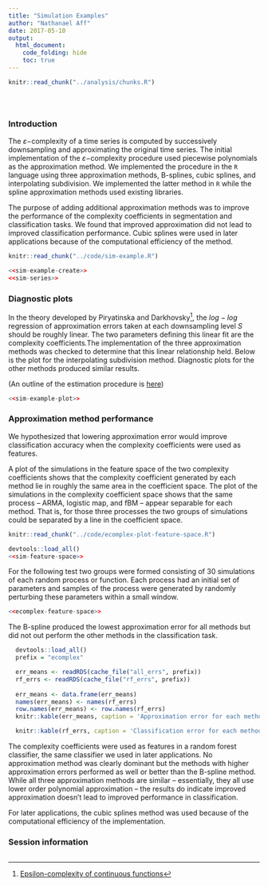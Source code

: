 ```yaml
---
title: "Simulation Examples"
author: "Nathanael Aff"
date: 2017-05-10
output: 
  html_document: 
    code_folding: hide
    toc: true
---
```


<!-- The file analysis/chunks.R contains chunks that define default settings
shared across the workflowr files. -->

```r
knitr::read_chunk("../analysis/chunks.R")

```

<!-- Update knitr chunk options -->
```r

```

<!-- Insert the date the file was last updated -->
```r
```

<!-- Insert the code version (Git commit SHA1) if Git repository exists and R
 package git2r is installed -->
```r

```

### Introduction 

The $\varepsilon-$complexity of a time series is computed by successively downsampling and approximating the original time series. The initial implementation of the $\varepsilon-$complexity procedure used piecewise polynomials as the approximation method. We implemented the procedure in the `R` language using three approximation methods, B-splines, cubic splines, and interpolating subdivision. We implemented the latter method  in `R` 
while the spline approximation methods used existing libraries. 

The purpose of adding additional approximation methods was to improve the performance of the complexity coefficients in segmentation and classification tasks. We found that improved approximation did not lead to improved classification performance. Cubic splines were used in later applications because of the computational efficiency of the method. 

```r
knitr::read_chunk("../code/sim-example.R")
```


```r
<<sim-example-create>>
<<sim-series>>
```
### Diagnostic plots
In the theory developed by Piryatinska and Darkhovsky[^1], the $log-log$ regression of approximation errors taken at each downsampling level $S$ should be roughly linear. The two parameters defining this linear fit are the complexity coefficients.The implementation of the three approximation methods was checked to determine that this linear relationship held. Below is the plot for the interpolating subdivision method. Diagnostic plots for the other methods produced similar results.

(An outline of the estimation procedure is [here](ecomplexity-procedure.html))

```r

<<sim-example-plot>>

```

### Approximation method performance

 We hypothesized that lowering approximation error would improve classification accuracy when the complexity coefficients were used as features.  

A plot of the simulations in the feature space of the two complexity coefficients shows that the complexity coefficient generated by each method lie in roughly the same area in the coefficient space. The plot of the simulations in the complexity coefficient space shows that the same process -- ARMA, logistic map, and fBM -- appear separable for each method. That is, for those three processes the two groups of simulations could be separated by a line in the coefficient space.

```r
knitr::read_chunk("../code/ecomplex-plot-feature-space.R")

```
```r
devtools::load_all()
<<sim-feature-space>>
```

For the following test two groups were formed consisting of 30 simulations of each random process or function. Each process had an initial set of parameters and samples of the process were generated by randomly perturbing these parameters within a small window. 


```r
<<ecomplex-feature-space>>
```

The B-spline produced the lowest approximation error for all methods but did not out perform the other methods in the classification task. 


```r
  devtools::load_all()
  prefix = "ecomplex"

  err_means <- readRDS(cache_file("all_errs", prefix))
  rf_errs <- readRDS(cache_file("rf_errs", prefix))
  
  err_means <- data.frame(err_means)
  names(err_means) <- names(rf_errs)
  row.names(err_means) <- row.names(rf_errs)
  knitr::kable(err_means, caption = 'Approximation error for each method.')

```

```r
  knitr::kable(rf_errs, caption = 'Classification error for each method.')
````

The complexity coefficients were used as features in a random forest classifier, the same classifier we used in later applications. No approximation method was clearly dominant but the methods with higher approximation errors performed as well or better than the B-spline method. While all three approximation methods are similar -- essentially, they all use lower order polynomial approximation -- the results do indicate improved approximation doesn't lead to improved performance in classification. 

For later applications, the cubic splines method was used because of the computational efficiency of the implementation. 


[^1]: [Epsilon-complexity of continuous functions](https://arxiv.org/abs/1303.1777)

### Session information

<!-- Insert the session information into the document -->
```r

```

